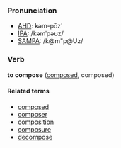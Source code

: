 ===Pronunciation===
*[[w:AHD|AHD]]: kəm-pōz'
*[[w:IPA|IPA]]: /kəmˈpəʊz/
*[[w:SAMPA|SAMPA]]: /k@m"p@Uz/

===Verb===
'''to compose''' ([[composed]], composed)

====Related terms====
*[[composed]]
*[[composer]]
*[[composition]]
*[[composure]]
*[[decompose]]